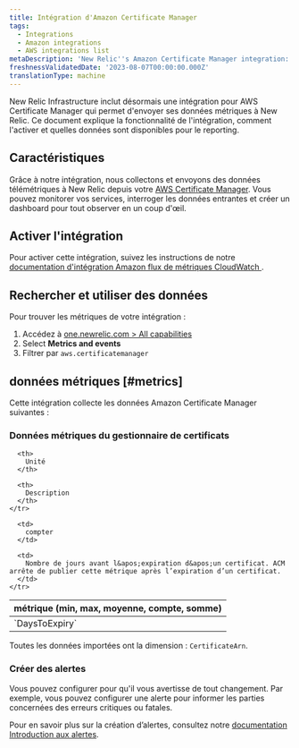 ```yaml
---
title: Intégration d'Amazon Certificate Manager
tags:
  - Integrations
  - Amazon integrations
  - AWS integrations list
metaDescription: 'New Relic''s Amazon Certificate Manager integration: what data it reports and how to enable it.'
freshnessValidatedDate: '2023-08-07T00:00:00.000Z'
translationType: machine
---
```


New Relic Infrastructure inclut désormais une intégration pour AWS Certificate Manager qui permet d&apos;envoyer ses données métriques à New Relic. Ce document explique la fonctionnalité de l&apos;intégration, comment l&apos;activer et quelles données sont disponibles pour le reporting.

## Caractéristiques

Grâce à notre intégration, nous collectons et envoyons des données télémétriques à New Relic depuis votre [AWS Certificate Manager](https://aws.amazon.com/certificate-manager/). Vous pouvez monitorer vos services, interroger les données entrantes et créer un dashboard pour tout observer en un coup d&apos;œil.

## Activer l&apos;intégration

Pour activer cette intégration, suivez les instructions de notre [documentation d&apos;intégration Amazon flux de métriques CloudWatch ](/docs/infrastructure/amazon-integrations/connect/aws-metric-stream-setup/).

## Rechercher et utiliser des données

Pour trouver les métriques de votre intégration :

1. Accédez à [one.newrelic.com &gt; All capabilities](https://one.newrelic.com/all-capabilities)
2. Select <DNT>**Metrics and events**</DNT>
3. Filtrer par `aws.certificatemanager`

## données métriques [#metrics]

Cette intégration collecte les données Amazon Certificate Manager suivantes :

### Données métriques du gestionnaire de certificats

<table>
  <thead>
    <tr>
      <th style={{ width: "200px" }}>
        métrique (min, max, moyenne, compte, somme)
      </th>

      <th>
        Unité
      </th>

      <th>
        Description
      </th>
    </tr>
  </thead>

  <tbody>
    <tr>
      <td>
        `DaysToExpiry`
      </td>

      <td>
        compter
      </td>

      <td>
        Nombre de jours avant l&apos;expiration d&apos;un certificat. ACM arrête de publier cette métrique après l’expiration d’un certificat.
      </td>
    </tr>
  </tbody>
</table>

Toutes les données importées ont la dimension : `CertificateArn`.

### Créer des alertes

Vous pouvez configurer <InlinePopover type="alerts" />pour qu&apos;il vous avertisse de tout changement. Par exemple, vous pouvez configurer une alerte pour informer les parties concernées des erreurs critiques ou fatales.

Pour en savoir plus sur la création d’alertes, consultez notre [documentation Introduction aux alertes](/docs/alerts-applied-intelligence/new-relic-alerts/learn-alerts/introduction-alerts/).